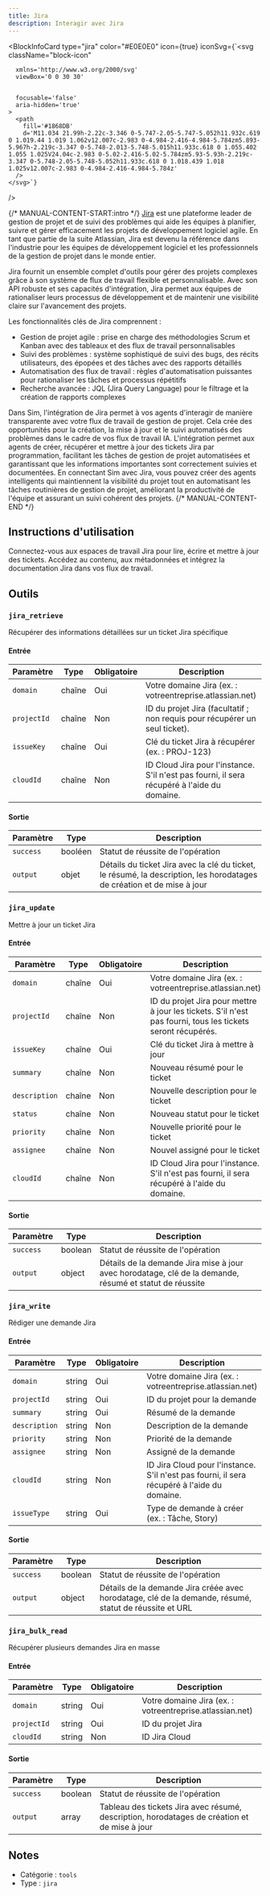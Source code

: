 ```yaml
---
title: Jira
description: Interagir avec Jira
---
```



<BlockInfoCard 
  type="jira"
  color="#E0E0E0"
  icon={true}
  iconSvg={`<svg className="block-icon"
      
      xmlns='http://www.w3.org/2000/svg'
      viewBox='0 0 30 30'
      
      
      focusable='false'
      aria-hidden='true'
    >
      <path
        fill='#1868DB'
        d='M11.034 21.99h-2.22c-3.346 0-5.747-2.05-5.747-5.052h11.932c.619 0 1.019.44 1.019 1.062v12.007c-2.983 0-4.984-2.416-4.984-5.784zm5.893-5.967h-2.219c-3.347 0-5.748-2.013-5.748-5.015h11.933c.618 0 1.055.402 1.055 1.025V24.04c-2.983 0-5.02-2.416-5.02-5.784zm5.93-5.93h-2.219c-3.347 0-5.748-2.05-5.748-5.052h11.933c.618 0 1.018.439 1.018 1.025v12.007c-2.983 0-4.984-2.416-4.984-5.784z'
      />
    </svg>`}
/>

{/* MANUAL-CONTENT-START:intro */}
[Jira](https://www.atlassian.com/jira) est une plateforme leader de gestion de projet et de suivi des problèmes qui aide les équipes à planifier, suivre et gérer efficacement les projets de développement logiciel agile. En tant que partie de la suite Atlassian, Jira est devenu la référence dans l'industrie pour les équipes de développement logiciel et les professionnels de la gestion de projet dans le monde entier.

Jira fournit un ensemble complet d'outils pour gérer des projets complexes grâce à son système de flux de travail flexible et personnalisable. Avec son API robuste et ses capacités d'intégration, Jira permet aux équipes de rationaliser leurs processus de développement et de maintenir une visibilité claire sur l'avancement des projets.

Les fonctionnalités clés de Jira comprennent :

- Gestion de projet agile : prise en charge des méthodologies Scrum et Kanban avec des tableaux et des flux de travail personnalisables
- Suivi des problèmes : système sophistiqué de suivi des bugs, des récits utilisateurs, des épopées et des tâches avec des rapports détaillés
- Automatisation des flux de travail : règles d'automatisation puissantes pour rationaliser les tâches et processus répétitifs
- Recherche avancée : JQL (Jira Query Language) pour le filtrage et la création de rapports complexes

Dans Sim, l'intégration de Jira permet à vos agents d'interagir de manière transparente avec votre flux de travail de gestion de projet. Cela crée des opportunités pour la création, la mise à jour et le suivi automatisés des problèmes dans le cadre de vos flux de travail IA. L'intégration permet aux agents de créer, récupérer et mettre à jour des tickets Jira par programmation, facilitant les tâches de gestion de projet automatisées et garantissant que les informations importantes sont correctement suivies et documentées. En connectant Sim avec Jira, vous pouvez créer des agents intelligents qui maintiennent la visibilité du projet tout en automatisant les tâches routinières de gestion de projet, améliorant la productivité de l'équipe et assurant un suivi cohérent des projets.
{/* MANUAL-CONTENT-END */}

## Instructions d'utilisation

Connectez-vous aux espaces de travail Jira pour lire, écrire et mettre à jour des tickets. Accédez au contenu, aux métadonnées et intégrez la documentation Jira dans vos flux de travail.

## Outils

### `jira_retrieve`

Récupérer des informations détaillées sur un ticket Jira spécifique

#### Entrée

| Paramètre | Type | Obligatoire | Description |
| --------- | ---- | ----------- | ----------- |
| `domain` | chaîne | Oui | Votre domaine Jira \(ex. : votreentreprise.atlassian.net\) |
| `projectId` | chaîne | Non | ID du projet Jira \(facultatif ; non requis pour récupérer un seul ticket\). |
| `issueKey` | chaîne | Oui | Clé du ticket Jira à récupérer \(ex. : PROJ-123\) |
| `cloudId` | chaîne | Non | ID Cloud Jira pour l'instance. S'il n'est pas fourni, il sera récupéré à l'aide du domaine. |

#### Sortie

| Paramètre | Type | Description |
| --------- | ---- | ----------- |
| `success` | booléen | Statut de réussite de l'opération |
| `output` | objet | Détails du ticket Jira avec la clé du ticket, le résumé, la description, les horodatages de création et de mise à jour |

### `jira_update`

Mettre à jour un ticket Jira

#### Entrée

| Paramètre | Type | Obligatoire | Description |
| --------- | ---- | ----------- | ----------- |
| `domain` | chaîne | Oui | Votre domaine Jira \(ex. : votreentreprise.atlassian.net\) |
| `projectId` | chaîne | Non | ID du projet Jira pour mettre à jour les tickets. S'il n'est pas fourni, tous les tickets seront récupérés. |
| `issueKey` | chaîne | Oui | Clé du ticket Jira à mettre à jour |
| `summary` | chaîne | Non | Nouveau résumé pour le ticket |
| `description` | chaîne | Non | Nouvelle description pour le ticket |
| `status` | chaîne | Non | Nouveau statut pour le ticket |
| `priority` | chaîne | Non | Nouvelle priorité pour le ticket |
| `assignee` | chaîne | Non | Nouvel assigné pour le ticket |
| `cloudId` | chaîne | Non | ID Cloud Jira pour l'instance. S'il n'est pas fourni, il sera récupéré à l'aide du domaine. |

#### Sortie

| Paramètre | Type | Description |
| --------- | ---- | ----------- |
| `success` | boolean | Statut de réussite de l'opération |
| `output` | object | Détails de la demande Jira mise à jour avec horodatage, clé de la demande, résumé et statut de réussite |

### `jira_write`

Rédiger une demande Jira

#### Entrée

| Paramètre | Type | Obligatoire | Description |
| --------- | ---- | -------- | ----------- |
| `domain` | string | Oui | Votre domaine Jira (ex. : votreentreprise.atlassian.net) |
| `projectId` | string | Oui | ID du projet pour la demande |
| `summary` | string | Oui | Résumé de la demande |
| `description` | string | Non | Description de la demande |
| `priority` | string | Non | Priorité de la demande |
| `assignee` | string | Non | Assigné de la demande |
| `cloudId` | string | Non | ID Jira Cloud pour l'instance. S'il n'est pas fourni, il sera récupéré à l'aide du domaine. |
| `issueType` | string | Oui | Type de demande à créer (ex. : Tâche, Story) |

#### Sortie

| Paramètre | Type | Description |
| --------- | ---- | ----------- |
| `success` | boolean | Statut de réussite de l'opération |
| `output` | object | Détails de la demande Jira créée avec horodatage, clé de la demande, résumé, statut de réussite et URL |

### `jira_bulk_read`

Récupérer plusieurs demandes Jira en masse

#### Entrée

| Paramètre | Type | Obligatoire | Description |
| --------- | ---- | -------- | ----------- |
| `domain` | string | Oui | Votre domaine Jira (ex. : votreentreprise.atlassian.net) |
| `projectId` | string | Oui | ID du projet Jira |
| `cloudId` | string | Non | ID Jira Cloud |

#### Sortie

| Paramètre | Type | Description |
| --------- | ---- | ----------- |
| `success` | boolean | Statut de réussite de l'opération |
| `output` | array | Tableau des tickets Jira avec résumé, description, horodatages de création et de mise à jour |

## Notes

- Catégorie : `tools`
- Type : `jira`
